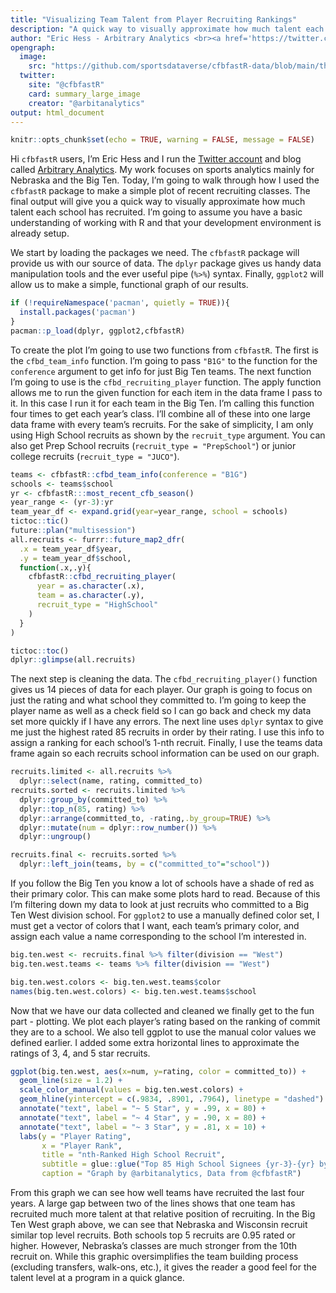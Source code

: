 ```yaml
---
title: "Visualizing Team Talent from Player Recruiting Rankings"
description: "A quick way to visually approximate how much talent each school recruited using <code>cfbfastR</code> and <code>ggplot2</code>."
author: "Eric Hess - Arbitrary Analytics <br><a href='https://twitter.com/arbitanalytics' target='blank'><img src='https://img.shields.io/twitter/follow/arbitanalytics?color=blue&amp;label=%40arbitanalytics&amp;logo=twitter&amp;style=for-the-badge' alt='@arbitanalytics'/></a> <a href='https://github.com/ehess' target='blank'><img src='https://img.shields.io/github/followers/ehess?color=eee&amp;logo=Github&amp;style=for-the-badge' alt='@ehess'/></a>"
opengraph:
  image: 
    src: "https://github.com/sportsdataverse/cfbfastR-data/blob/main/themes/social_card_cfbfastR_final_quote.png?raw=true"
  twitter:
    site: "@cfbfastR"
    card: summary_large_image
    creator: "@arbitanalytics"
output: html_document
---
```


```r
knitr::opts_chunk$set(echo = TRUE, warning = FALSE, message = FALSE)
```

Hi ```cfbfastR``` users, I'm Eric Hess and I run the [Twitter account](https://twitter.com/arbitanalytics) and blog called [Arbitrary Analytics](https://arbitraryanalytics.com/). My work focuses on sports analytics mainly for Nebraska and the Big Ten. Today, I'm going to walk through how I used the ```cfbfastR``` package to make a simple plot of recent recruiting classes. The final output will give you a quick way to visually approximate how much talent each school has recruited. I'm going to assume you have a basic understanding of working with R and that your development environment is already setup.

We start by loading the packages we need. The ```cfbfastR``` package will provide us with our source of data. The ```dplyr``` package gives us handy data manipulation tools and the ever useful pipe (```%>%```) syntax. Finally, ```ggplot2``` will allow us to make a simple, functional graph of our results.

```r
if (!requireNamespace('pacman', quietly = TRUE)){
  install.packages('pacman')
}
pacman::p_load(dplyr, ggplot2,cfbfastR)
```

To create the plot I'm going to use two functions from ```cfbfastR```. The first is the ```cfbd_team_info``` function. I'm going to pass ```"B1G"``` to the function for the ```conference``` argument to get info for just Big Ten teams. The next function I'm going to use is the ```cfbd_recruiting_player``` function. The apply function allows me to run the given function for each item in the data frame I pass to it. In this case I run it for each team in the Big Ten. I'm calling this function four times to get each year's class. I'll combine all of these into one large data frame with every team's recruits. For the sake of simplicity, I am only using High School recruits as shown by the ```recruit_type``` argument. You can also get Prep School recruits (```recruit_type = "PrepSchool"```) or junior college recruits (```recruit_type = "JUCO"```).

```r
teams <- cfbfastR::cfbd_team_info(conference = "B1G")
schools <- teams$school
yr <- cfbfastR:::most_recent_cfb_season()
year_range <- (yr-3):yr
team_year_df <- expand.grid(year=year_range, school = schools)
tictoc::tic()
future::plan("multisession")
all.recruits <- furrr::future_map2_dfr(
  .x = team_year_df$year,
  .y = team_year_df$school,
  function(.x,.y){
    cfbfastR::cfbd_recruiting_player(
      year = as.character(.x),
      team = as.character(.y),
      recruit_type = "HighSchool"
    )
  }
)

tictoc::toc()
dplyr::glimpse(all.recruits)
```

The next step is cleaning the data. The ```cfbd_recruiting_player()``` function gives us 14 pieces of data for each player. Our graph is going to focus on just the rating and what school they committed to. I'm going to keep the player name as well as a check field so I can go back and check my data set more quickly if I have any errors. The next line uses ```dplyr``` syntax to give me just the highest rated 85 recruits in order by their rating. I use this info to assign a ranking for each school's 1-nth recruit. Finally, I use the teams data frame again so each recruits school information can be used on our graph.

```r
recruits.limited <- all.recruits %>% 
  dplyr::select(name, rating, committed_to)
recruits.sorted <- recruits.limited %>% 
  dplyr::group_by(committed_to) %>% 
  dplyr::top_n(85, rating) %>% 
  dplyr::arrange(committed_to, -rating,.by_group=TRUE) %>% 
  dplyr::mutate(num = dplyr::row_number()) %>% 
  dplyr::ungroup()

recruits.final <- recruits.sorted %>% 
  dplyr::left_join(teams, by = c("committed_to"="school"))
```

If you follow the Big Ten you know a lot of schools have a shade of red as their primary color. This can make some plots hard to read. Because of this I'm filtering down my data to look at just recruits who committed to a Big Ten West division school. For ```ggplot2``` to use a manually defined color set, I must get a vector of colors that I want, each team's primary color, and assign each value a name corresponding to the school I'm interested in.

```r
big.ten.west <- recruits.final %>% filter(division == "West")
big.ten.west.teams <- teams %>% filter(division == "West")

big.ten.west.colors <- big.ten.west.teams$color
names(big.ten.west.colors) <- big.ten.west.teams$school
```

Now that we have our data collected and cleaned we finally get to the fun part - plotting. We plot each player's rating based on the ranking of commit they are to a school. We also tell ggplot to use the manual color values we defined earlier. I added some extra horizontal lines to approximate the ratings of 3, 4, and 5 star recruits.

```r
ggplot(big.ten.west, aes(x=num, y=rating, color = committed_to)) + 
  geom_line(size = 1.2) +
  scale_color_manual(values = big.ten.west.colors) +
  geom_hline(yintercept = c(.9834, .8901, .7964), linetype = "dashed") +
  annotate("text", label = "~ 5 Star", y = .99, x = 80) +
  annotate("text", label = "~ 4 Star", y = .90, x = 80) +
  annotate("text", label = "~ 3 Star", y = .81, x = 10) +
  labs(y = "Player Rating",
       x = "Player Rank",
       title = "nth-Ranked High School Recruit",
       subtitle = glue::glue("Top 85 High School Signees {yr-3}-{yr} by Big Ten West Programs"),
       caption = "Graph by @arbitanalytics, Data from @cfbfastR")
```

From this graph we can see how well teams have recruited the last four years. A large gap between two of the lines shows that one team has recruited much more talent at that relative position of recruiting. In the Big Ten West graph above, we can see that Nebraska and Wisconsin recruit similar top level recruits. Both schools top 5 recruits are 0.95 rated or higher. However, Nebraska's classes are much stronger from the 10th recruit on. While this graphic oversimplifies the team building process (excluding transfers, walk-ons, etc.), it gives the reader a good feel for the talent level at a program in a quick glance.
